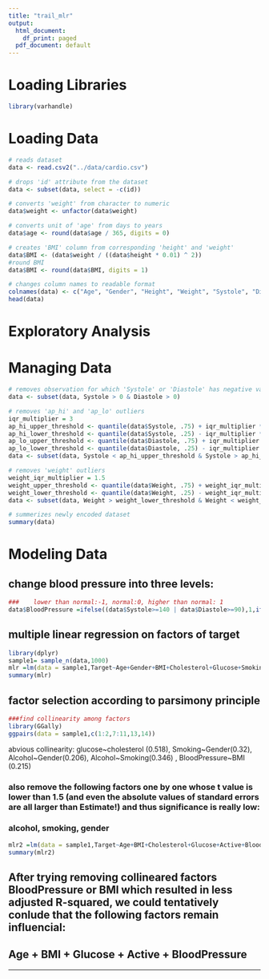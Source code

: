 ```yaml
---
title: "trail_mlr"
output:
  html_document:
    df_print: paged
  pdf_document: default
---
```

# Loading Libraries

```r
library(varhandle)

```

# Loading Data

```r
# reads dataset
data <- read.csv2("../data/cardio.csv")

# drops 'id' attribute from the dataset
data <- subset(data, select = -c(id))

# converts 'weight' from character to numeric
data$weight <- unfactor(data$weight)

# converts unit of 'age' from days to years
data$age <- round(data$age / 365, digits = 0)

# creates 'BMI' column from corresponding 'height' and 'weight'
data$BMI <- (data$weight / ((data$height * 0.01) ^ 2))
#round BMI
data$BMI <- round(data$BMI, digits = 1)

# changes column names to readable format
colnames(data) <- c("Age", "Gender", "Height", "Weight", "Systole", "Diastole", "Cholesterol", "Glucose", "Smoking", "Alcohol", "Active", "Target", "BMI")
head(data)
```

# Exploratory Analysis


# Managing Data

```r
# removes observation for which 'Systole' or 'Diastole' has negative values
data <- subset(data, Systole > 0 & Diastole > 0)

# removes 'ap_hi' and 'ap_lo' outliers
iqr_multiplier = 3
ap_hi_upper_threshold <- quantile(data$Systole, .75) + iqr_multiplier * (quantile(data$Systole, .75) - quantile(data$Systole, .25))
ap_hi_lower_threshold <- quantile(data$Systole, .25) - iqr_multiplier * (quantile(data$Systole, .75) - quantile(data$Systole, .25))
ap_lo_upper_threshold <- quantile(data$Diastole, .75) + iqr_multiplier * (quantile(data$Diastole, .75) - quantile(data$Diastole, .25))
ap_lo_lower_threshold <- quantile(data$Diastole, .25) - iqr_multiplier * (quantile(data$Diastole, .75) - quantile(data$Diastole, .25))
data <- subset(data, Systole < ap_hi_upper_threshold & Systole > ap_hi_lower_threshold & Diastole < ap_lo_upper_threshold & Diastole > ap_lo_lower_threshold)

# removes 'weight' outliers
weight_iqr_multiplier = 1.5
weight_upper_threshold <- quantile(data$Weight, .75) + weight_iqr_multiplier * (quantile(data$Weight, .75) - quantile(data$Weight, .25))
weight_lower_threshold <- quantile(data$Weight, .25) - weight_iqr_multiplier * (quantile(data$Weight, .75) - quantile(data$Weight, .25))
data <- subset(data, Weight > weight_lower_threshold & Weight < weight_upper_threshold)

# summerizes newly encoded dataset
summary(data)
```

# Modeling Data

## change blood pressure into three levels:

```r
###    lower than normal:-1, normal:0, higher than normal: 1
data$BloodPressure =ifelse((data$Systole>=140 | data$Diastole>=90),1,ifelse((data$Systole<=90 | data$Diastole<=60),-1,0))
```

## multiple linear regression on factors of target
```r
library(dplyr)
sample1= sample_n(data,1000)
mlr =lm(data = sample1,Target~Age+Gender+BMI+Cholesterol+Glucose+Smoking+Alcohol+Active+BloodPressure)
summary(mlr)
```

## factor selection according to parsimony principle
```r
###find collinearity among factors
library(GGally)
ggpairs(data = sample1,c(1:2,7:11,13,14))
```
abvious collinearity: glucose~cholesterol (0.518), Smoking~Gender(0.32), Alcohol~Gender(0.206), Alcohol~Smoking(0.346) , BloodPressure~BMI (0.215)

### also remove the following factors one by one whose t value is lower than 1.5 (and even the absolute values of standard errors are all larger than Estimate!) and thus significance is really low:
### alcohol, smoking, gender
```r

mlr2 =lm(data = sample1,Target~Age+BMI+Cholesterol+Glucose+Active+BloodPressure)
summary(mlr2)
```

## After trying removing collineared factors BloodPressure or BMI which resulted in less adjusted R-squared, we could tentatively conlude that the following factors remain influencial:

## Age + BMI + Glucose + Active + BloodPressure

_____________________

